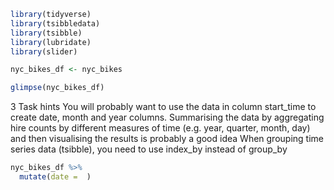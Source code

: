 ```r
library(tidyverse)
library(tsibbledata)
library(tsibble)
library(lubridate)
library(slider)
```

```r
nyc_bikes_df <- nyc_bikes

glimpse(nyc_bikes_df)

```

3 Task hints
You will probably want to use the data in column start_time to create date, month and year columns.
Summarising the data by aggregating hire counts by different measures of time (e.g. year, quarter, month, day) and then visualising the results is probably a good idea
When grouping time series data (tsibble), you need to use index_by instead of group_by

```r
nyc_bikes_df %>% 
  mutate(date =  )
```

